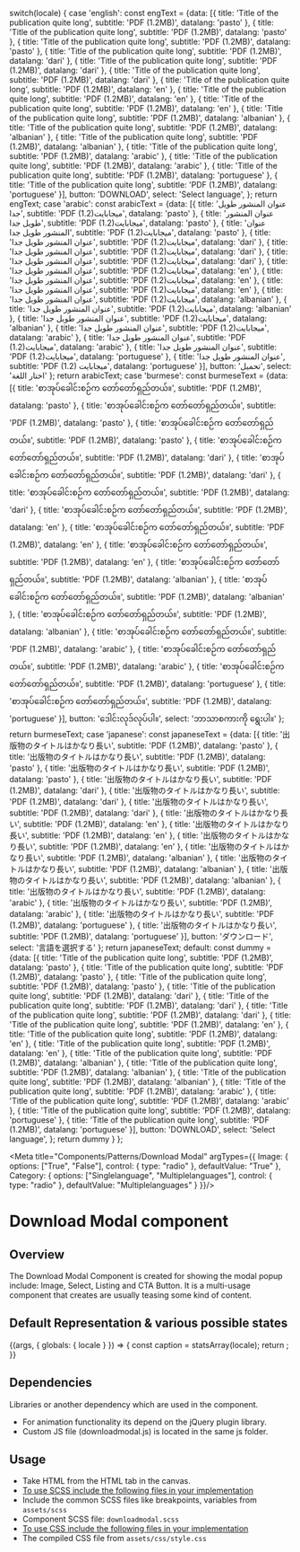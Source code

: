 
  switch(locale) {
    case 'english': const engText = {data: [{
      title: 'Title of the publication quite long',
      subtitle: 'PDF (1.2MB)',
      datalang: 'pasto'
    },
    {
      title: 'Title of the publication quite long',
      subtitle: 'PDF (1.2MB)',
      datalang: 'pasto'
    },
    {
      title: 'Title of the publication quite long',
      subtitle: 'PDF (1.2MB)',
      datalang: 'pasto'
    },
    {
      title: 'Title of the publication quite long',
      subtitle: 'PDF (1.2MB)',
      datalang: 'dari'
    },
    {
      title: 'Title of the publication quite long',
      subtitle: 'PDF (1.2MB)',
      datalang: 'dari'
    },
    {
      title: 'Title of the publication quite long',
      subtitle: 'PDF (1.2MB)',
      datalang: 'dari'
    },
    {
      title: 'Title of the publication quite long',
      subtitle: 'PDF (1.2MB)',
      datalang: 'en'
    },
    {
      title: 'Title of the publication quite long',
      subtitle: 'PDF (1.2MB)',
      datalang: 'en'
    },
    {
      title: 'Title of the publication quite long',
      subtitle: 'PDF (1.2MB)',
      datalang: 'en'
    },
    {
      title: 'Title of the publication quite long',
      subtitle: 'PDF (1.2MB)',
      datalang: 'albanian'
    },
    {
      title: 'Title of the publication quite long',
      subtitle: 'PDF (1.2MB)',
      datalang: 'albanian'
    },
    {
      title: 'Title of the publication quite long',
      subtitle: 'PDF (1.2MB)',
      datalang: 'albanian'
    },
    {
      title: 'Title of the publication quite long',
      subtitle: 'PDF (1.2MB)',
      datalang: 'arabic'
    },
    {
      title: 'Title of the publication quite long',
      subtitle: 'PDF (1.2MB)',
      datalang: 'arabic'
    },
    {
      title: 'Title of the publication quite long',
      subtitle: 'PDF (1.2MB)',
      datalang: 'portuguese'
    },
    {
      title: 'Title of the publication quite long',
      subtitle: 'PDF (1.2MB)',
      datalang: 'portuguese'
    }],
    button: 'DOWNLOAD',
    select: 'Select language',
    }; return engText;
    case 'arabic': const arabicText = {data: [{
      title: 'عنوان المنشور طويل جدا',
      subtitle: 'PDF (1.2)ميجابايت',
      datalang: 'pasto'
    },
    {
      title: 'عنوان المنشور طويل جدا',
      subtitle: 'PDF (1.2)ميجابايت',
      datalang: 'pasto'
    },
    {
      title: 'عنوان المنشور طويل جدا',
      subtitle: 'PDF (1.2)ميجابايت',
      datalang: 'pasto'
    },
    {
      title: 'عنوان المنشور طويل جدا',
      subtitle: 'PDF (1.2)ميجابايت',
      datalang: 'dari'
    },
    {
      title: 'عنوان المنشور طويل جدا',
      subtitle: 'PDF (1.2)ميجابايت',
      datalang: 'dari'
    },
    {
      title: 'عنوان المنشور طويل جدا',
      subtitle: 'PDF (1.2)ميجابايت',
      datalang: 'dari'
    },
    {
      title: 'عنوان المنشور طويل جدا',
      subtitle: 'PDF (1.2)ميجابايت',
      datalang: 'en'
    },
    {
      title: 'عنوان المنشور طويل جدا',
      subtitle: 'PDF (1.2)ميجابايت',
      datalang: 'en'
    },
    {
      title: 'عنوان المنشور طويل جدا',
      subtitle: 'PDF (1.2)ميجابايت',
      datalang: 'en'
    },
    {
      title: 'عنوان المنشور طويل جدا',
      subtitle: 'PDF (1.2)ميجابايت',
      datalang: 'albanian'
    },
    {
      title: 'عنوان المنشور طويل جدا',
      subtitle: 'PDF (1.2)ميجابايت',
      datalang: 'albanian'
    },
    {
      title: 'عنوان المنشور طويل جدا',
      subtitle: 'PDF (1.2)ميجابايت',
      datalang: 'albanian'
    },
    {
      title: 'عنوان المنشور طويل جدا',
      subtitle: 'PDF (1.2)ميجابايت',
      datalang: 'arabic'
    },
    {
      title: 'عنوان المنشور طويل جدا',
      subtitle: 'PDF (1.2)ميجابايت',
      datalang: 'arabic'
    },
    {
      title: 'عنوان المنشور طويل جدا',
      subtitle: 'PDF (1.2)ميجابايت',
      datalang: 'portuguese'
    },
    {
      title: 'عنوان المنشور طويل جدا',
      subtitle: 'PDF (1.2) ميجابايت',
      datalang: 'portuguese'
    }],
    button: 'تحميل',
    select: 'اختار اللغة'
    }; return arabicText;
    case 'burmese': const burmeseText = {data: [{
      title: 'စာအုပ်ခေါင်းစဉ်က တော်တော်ရှည်တယ်။',
      subtitle: 'PDF (1.2MB)',
      datalang: 'pasto'
    },
    {
      title: 'စာအုပ်ခေါင်းစဉ်က တော်တော်ရှည်တယ်။',
      subtitle: 'PDF (1.2MB)',
      datalang: 'pasto'
    },
    {
      title: 'စာအုပ်ခေါင်းစဉ်က တော်တော်ရှည်တယ်။',
      subtitle: 'PDF (1.2MB)',
      datalang: 'pasto'
    },
    {
      title: 'စာအုပ်ခေါင်းစဉ်က တော်တော်ရှည်တယ်။',
      subtitle: 'PDF (1.2MB)',
      datalang: 'dari'
    },
    {
      title: 'စာအုပ်ခေါင်းစဉ်က တော်တော်ရှည်တယ်။',
      subtitle: 'PDF (1.2MB)',
      datalang: 'dari'
    },
    {
      title: 'စာအုပ်ခေါင်းစဉ်က တော်တော်ရှည်တယ်။',
      subtitle: 'PDF (1.2MB)',
      datalang: 'dari'
    },
    {
      title: 'စာအုပ်ခေါင်းစဉ်က တော်တော်ရှည်တယ်။',
      subtitle: 'PDF (1.2MB)',
      datalang: 'en'
    },
    {
      title: 'စာအုပ်ခေါင်းစဉ်က တော်တော်ရှည်တယ်။',
      subtitle: 'PDF (1.2MB)',
      datalang: 'en'
    },
    {
      title: 'စာအုပ်ခေါင်းစဉ်က တော်တော်ရှည်တယ်။',
      subtitle: 'PDF (1.2MB)',
      datalang: 'en'
    },
    {
      title: 'စာအုပ်ခေါင်းစဉ်က တော်တော်ရှည်တယ်။',
      subtitle: 'PDF (1.2MB)',
      datalang: 'albanian'
    },
    {
      title: 'စာအုပ်ခေါင်းစဉ်က တော်တော်ရှည်တယ်။',
      subtitle: 'PDF (1.2MB)',
      datalang: 'albanian'
    },
    {
      title: 'စာအုပ်ခေါင်းစဉ်က တော်တော်ရှည်တယ်။',
      subtitle: 'PDF (1.2MB)',
      datalang: 'albanian'
    },
    {
      title: 'စာအုပ်ခေါင်းစဉ်က တော်တော်ရှည်တယ်။',
      subtitle: 'PDF (1.2MB)',
      datalang: 'arabic'
    },
    {
      title: 'စာအုပ်ခေါင်းစဉ်က တော်တော်ရှည်တယ်။',
      subtitle: 'PDF (1.2MB)',
      datalang: 'arabic'
    },
    {
      title: 'စာအုပ်ခေါင်းစဉ်က တော်တော်ရှည်တယ်။',
      subtitle: 'PDF (1.2MB)',
      datalang: 'portuguese'
    },
    {
      title: 'စာအုပ်ခေါင်းစဉ်က တော်တော်ရှည်တယ်။',
      subtitle: 'PDF (1.2MB)',
      datalang: 'portuguese'
    }],
    button: 'ဒေါင်းလုဒ်လုပ်ပါ။',
    select: 'ဘာသာစကားကို ရွေးပါ။'
    }; return burmeseText;
    case 'japanese': const japaneseText = {data: [{
      title: '出版物のタイトルはかなり長い',
      subtitle: 'PDF (1.2MB)',
      datalang: 'pasto'
    },
    {
      title: '出版物のタイトルはかなり長い',
      subtitle: 'PDF (1.2MB)',
      datalang: 'pasto'
    },
    {
      title: '出版物のタイトルはかなり長い',
      subtitle: 'PDF (1.2MB)',
      datalang: 'pasto'
    },
    {
      title: '出版物のタイトルはかなり長い',
      subtitle: 'PDF (1.2MB)',
      datalang: 'dari'
    },
    {
      title: '出版物のタイトルはかなり長い',
      subtitle: 'PDF (1.2MB)',
      datalang: 'dari'
    },
    {
      title: '出版物のタイトルはかなり長い',
      subtitle: 'PDF (1.2MB)',
      datalang: 'dari'
    },
    {
      title: '出版物のタイトルはかなり長い',
      subtitle: 'PDF (1.2MB)',
      datalang: 'en'
    },
    {
      title: '出版物のタイトルはかなり長い',
      subtitle: 'PDF (1.2MB)',
      datalang: 'en'
    },
    {
      title: '出版物のタイトルはかなり長い',
      subtitle: 'PDF (1.2MB)',
      datalang: 'en'
    },
    {
      title: '出版物のタイトルはかなり長い',
      subtitle: 'PDF (1.2MB)',
      datalang: 'albanian'
    },
    {
      title: '出版物のタイトルはかなり長い',
      subtitle: 'PDF (1.2MB)',
      datalang: 'albanian'
    },
    {
      title: '出版物のタイトルはかなり長い',
      subtitle: 'PDF (1.2MB)',
      datalang: 'albanian'
    },
    {
      title: '出版物のタイトルはかなり長い',
      subtitle: 'PDF (1.2MB)',
      datalang: 'arabic'
    },
    {
      title: '出版物のタイトルはかなり長い',
      subtitle: 'PDF (1.2MB)',
      datalang: 'arabic'
    },
    {
      title: '出版物のタイトルはかなり長い',
      subtitle: 'PDF (1.2MB)',
      datalang: 'portuguese'
    },
    {
      title: '出版物のタイトルはかなり長い',
      subtitle: 'PDF (1.2MB)',
      datalang: 'portuguese'
    }],
    button: 'ダウンロード',
    select: '言語を選択する'
    }; return japaneseText;
    default:
    const dummy =  {data: [{
      title: 'Title of the publication quite long',
      subtitle: 'PDF (1.2MB)',
      datalang: 'pasto'
    },
    {
      title: 'Title of the publication quite long',
      subtitle: 'PDF (1.2MB)',
      datalang: 'pasto'
    },
    {
      title: 'Title of the publication quite long',
      subtitle: 'PDF (1.2MB)',
      datalang: 'pasto'
    },
    {
      title: 'Title of the publication quite long',
      subtitle: 'PDF (1.2MB)',
      datalang: 'dari'
    },
    {
      title: 'Title of the publication quite long',
      subtitle: 'PDF (1.2MB)',
      datalang: 'dari'
    },
    {
      title: 'Title of the publication quite long',
      subtitle: 'PDF (1.2MB)',
      datalang: 'dari'
    },
    {
      title: 'Title of the publication quite long',
      subtitle: 'PDF (1.2MB)',
      datalang: 'en'
    },
    {
      title: 'Title of the publication quite long',
      subtitle: 'PDF (1.2MB)',
      datalang: 'en'
    },
    {
      title: 'Title of the publication quite long',
      subtitle: 'PDF (1.2MB)',
      datalang: 'en'
    },
    {
      title: 'Title of the publication quite long',
      subtitle: 'PDF (1.2MB)',
      datalang: 'albanian'
    },
    {
      title: 'Title of the publication quite long',
      subtitle: 'PDF (1.2MB)',
      datalang: 'albanian'
    },
    {
      title: 'Title of the publication quite long',
      subtitle: 'PDF (1.2MB)',
      datalang: 'albanian'
    },
    {
      title: 'Title of the publication quite long',
      subtitle: 'PDF (1.2MB)',
      datalang: 'arabic'
    },
    {
      title: 'Title of the publication quite long',
      subtitle: 'PDF (1.2MB)',
      datalang: 'arabic'
    },
    {
      title: 'Title of the publication quite long',
      subtitle: 'PDF (1.2MB)',
      datalang: 'portuguese'
    },
    {
      title: 'Title of the publication quite long',
      subtitle: 'PDF (1.2MB)',
      datalang: 'portuguese'
    }],
    button: 'DOWNLOAD',
    select: 'Select language',
    };
    return dummy
  }
};

<Meta title="Components/Patterns/Download Modal" 
  argTypes={{
    Image: {
      options: ["True", "False"],
      control: { type: "radio" },
      defaultValue: "True"
    },
    Category: {
      options: ["Singlelanguage", "Multiplelanguages"],
      control: { type: "radio" },
      defaultValue: "Multiplelanguages"
    }
  }}/>

<style>{`
  .sbdocs .sbdocs-p,
  .sbdocs .sbdocs-li{
    font-size: 1rem;
  }
  .sbdocs .sbdocs-h2 {
    border-bottom: none;
  }
`}</style>

# Download Modal component

## Overview

The Download Modal Component is created for showing the modal popup include: Image, Select, Listing and CTA Button. It is a multi-usage component that creates are usually teasing some kind of content.

## Default Representation & various possible states

<Story name="Download Modal">
  {(args, { globals: { locale } }) => {
    const caption = statsArray(locale);
    return <DownloadModal data={caption.data} button={caption.button} select={caption.select} {...args}></DownloadModal>;
  }}
</Story>

## Dependencies

Libraries or another dependency which are used in the component.

- For animation functionality its depend on the jQuery plugin library.
- Custom JS file (downloadmodal.js) is located in the same js folder.

## Usage

- Take HTML from the HTML tab in the canvas.
- <u>To use SCSS include the following files in your implementation</u>
- Include the common SCSS files like breakpoints, variables from <code>assets/scss</code>
- Component SCSS file: <code>downloadmodal.scss</code>
- <u>To use CSS include the following files in your implementation</u>
- The compiled CSS file from <code>assets/css/style.css</code>
